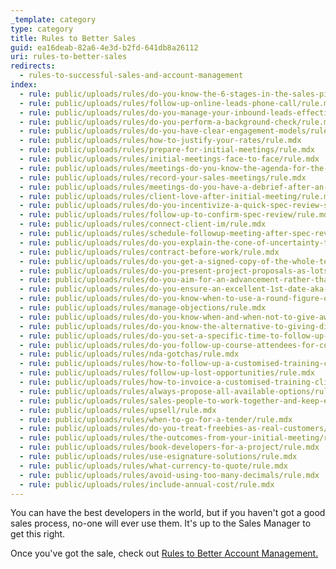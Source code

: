 ```yaml
---
_template: category
type: category
title: Rules to Better Sales
guid: ea16deab-82a6-4e3d-b2fd-641db8a26112
uri: rules-to-better-sales
redirects:
  - rules-to-successful-sales-and-account-management
index:
  - rule: public/uploads/rules/do-you-know-the-6-stages-in-the-sales-pipeline/rule.mdx
  - rule: public/uploads/rules/follow-up-online-leads-phone-call/rule.mdx
  - rule: public/uploads/rules/do-you-manage-your-inbound-leads-effectively/rule.mdx
  - rule: public/uploads/rules/do-you-perform-a-background-check/rule.mdx
  - rule: public/uploads/rules/do-you-have-clear-engagement-models/rule.mdx
  - rule: public/uploads/rules/how-to-justify-your-rates/rule.mdx
  - rule: public/uploads/rules/prepare-for-initial-meetings/rule.mdx
  - rule: public/uploads/rules/initial-meetings-face-to-face/rule.mdx
  - rule: public/uploads/rules/meetings-do-you-know-the-agenda-for-the-initial-meeting/rule.mdx
  - rule: public/uploads/rules/record-your-sales-meetings/rule.mdx
  - rule: public/uploads/rules/meetings-do-you-have-a-debrief-after-an-initial-meeting/rule.mdx
  - rule: public/uploads/rules/client-love-after-initial-meeting/rule.mdx
  - rule: public/uploads/rules/do-you-incentivize-a-quick-spec-review-sale/rule.mdx
  - rule: public/uploads/rules/follow-up-to-confirm-spec-review/rule.mdx
  - rule: public/uploads/rules/connect-client-im/rule.mdx
  - rule: public/uploads/rules/schedule-followup-meeting-after-spec-review/rule.mdx
  - rule: public/uploads/rules/do-you-explain-the-cone-of-uncertainty-to-people-on-the-fence-about-agile/rule.mdx
  - rule: public/uploads/rules/contract-before-work/rule.mdx
  - rule: public/uploads/rules/do-you-get-a-signed-copy-of-the-whole-terms-and-conditions-document-not-just-the-last-page/rule.mdx
  - rule: public/uploads/rules/do-you-present-project-proposals-as-lots-of-little-releases-rather-than-one-big-price/rule.mdx
  - rule: public/uploads/rules/do-you-aim-for-an-advancement-rather-than-a-continuance/rule.mdx
  - rule: public/uploads/rules/do-you-ensure-an-excellent-1st-date-aka-winning-customers-via-a-smaller-specification-review/rule.mdx
  - rule: public/uploads/rules/do-you-know-when-to-use-a-round-figure-or-an-exact-figure/rule.mdx
  - rule: public/uploads/rules/manage-objections/rule.mdx
  - rule: public/uploads/rules/do-you-know-when-and-when-not-to-give-away-products/rule.mdx
  - rule: public/uploads/rules/do-you-know-the-alternative-to-giving-discounts/rule.mdx
  - rule: public/uploads/rules/do-you-set-a-specific-time-to-follow-up-a-prospect/rule.mdx
  - rule: public/uploads/rules/do-you-follow-up-course-attendees-for-consulting-work/rule.mdx
  - rule: public/uploads/rules/nda-gotchas/rule.mdx
  - rule: public/uploads/rules/how-to-follow-up-a-customised-training-client/rule.mdx
  - rule: public/uploads/rules/follow-up-lost-opportunities/rule.mdx
  - rule: public/uploads/rules/how-to-invoice-a-customised-training-client/rule.mdx
  - rule: public/uploads/rules/always-propose-all-available-options/rule.mdx
  - rule: public/uploads/rules/sales-people-to-work-together-and-keep-each-other-accountable/rule.mdx
  - rule: public/uploads/rules/upsell/rule.mdx
  - rule: public/uploads/rules/when-to-go-for-a-tender/rule.mdx
  - rule: public/uploads/rules/do-you-treat-freebies-as-real-customers/rule.mdx
  - rule: public/uploads/rules/the-outcomes-from-your-initial-meeting/rule.mdx
  - rule: public/uploads/rules/book-developers-for-a-project/rule.mdx
  - rule: public/uploads/rules/use-esignature-solutions/rule.mdx
  - rule: public/uploads/rules/what-currency-to-quote/rule.mdx
  - rule: public/uploads/rules/avoid-using-too-many-decimals/rule.mdx
  - rule: public/uploads/rules/include-annual-cost/rule.mdx
---
```


You can have the best developers in the world, but if you haven't got a good sales process, no-one will ever use them. It's up to the Sales Manager to get this right.

Once you've got the sale, check out [Rules to Better Account Management.](/rules-to-better-account-management)
